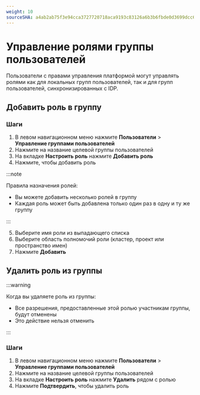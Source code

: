 ```yaml
---
weight: 10
sourceSHA: a4ab2ab75f3e94cca3727720718aca9193c83126a6b3b6fbde0d3699dcc68fe3
---
```


# Управление ролями группы пользователей

Пользователи с правами управления платформой могут управлять ролями как для локальных групп пользователей, так и для групп пользователей, синхронизированных с IDP.

## Добавить роль в группу

### Шаги

1. В левом навигационном меню нажмите **Пользователи** > **Управление группами пользователей**
2. Нажмите на название целевой группы пользователей
3. На вкладке **Настроить роль** нажмите **Добавить роль**
4. Нажмите, чтобы добавить роль

:::note

Правила назначения ролей:

- Вы можете добавить несколько ролей в группу
- Каждая роль может быть добавлена только один раз в одну и ту же группу

:::

5. Выберите имя роли из выпадающего списка
6. Выберите область полномочий роли (кластер, проект или пространство имен)
7. Нажмите **Добавить**

## Удалить роль из группы

:::warning

Когда вы удаляете роль из группы:

- Все разрешения, предоставленные этой ролью участникам группы, будут отменены
- Это действие нельзя отменить

:::

### Шаги

1. В левом навигационном меню нажмите **Пользователи** > **Управление группами пользователей**
2. Нажмите на название целевой группы пользователей
3. На вкладке **Настроить роль** нажмите **Удалить** рядом с ролью
4. Нажмите **Подтвердить**, чтобы удалить роль
